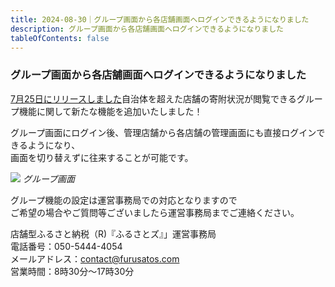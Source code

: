 ```yaml
---
title: 2024-08-30｜グループ画面から各店舗画面へログインできるようになりました
description: グループ画面から各店舗画面へログインできるようになりました
tableOfContents: false
---
```


### グループ画面から各店舗画面へログインできるようになりました

[7月25日にリリースしました](/release-notes/2024-07-25-01/)自治体を超えた店舗の寄附状況が閲覧できるグループ機能に関して新たな機能を追加いたしました！ 

グループ画面にログイン後、管理店舗から各店舗の管理画面にも直接ログインできるようになり、  
画面を切り替えずに往来することが可能です。  

![](../../../assets/images/release_2024-08-30-01_01.png)
*グループ画面*

グループ機能の設定は運営事務局での対応となりますので  
ご希望の場合やご質問等ございましたら運営事務局までご連絡ください。  

店舗型ふるさと納税（R)『ふるさとズ』」運営事務局  
電話番号：050-5444-4054  
メールアドレス：contact@furusatos.com  
営業時間：8時30分～17時30分  


<LinkCard
  title="関連コンテンツ｜2024-07-25｜ひとつのアカウントで自治体を越えた店舗の寄附状況が閲覧できるようになりました"
  href="/release-notes/2024-07-25-01/"
/>
